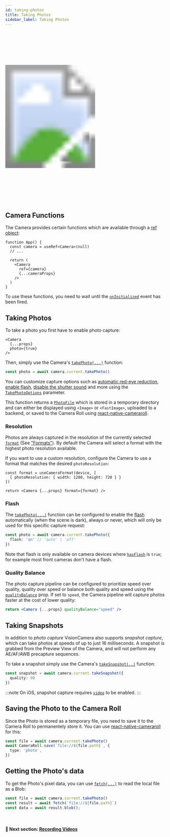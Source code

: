 ```yaml
---
id: taking-photos
title: Taking Photos
sidebar_label: Taking Photos
---
```



<div class="image-container">
  <svg xmlns="http://www.w3.org/2000/svg" width="283" height="535">
    <image href={useBaseUrl("img/demo_capture.gif")} x="18" y="33" width="247" height="469" />
    <image href={useBaseUrl("img/frame.png")} width="283" height="535" />
  </svg>
</div>

## Camera Functions

The Camera provides certain functions which are available through a [ref object](https://reactjs.org/docs/refs-and-the-dom.html):

```tsx
function App() {
  const camera = useRef<Camera>(null)
  // ...

  return (
    <Camera
      ref={camera}
      {...cameraProps}
    />
  )
}
```

To use these functions, you need to wait until the [`onInitialized`](/docs/api/interfaces/CameraProps#oninitialized) event has been fired.

## Taking Photos

To take a photo you first have to enable photo capture:

```tsx
<Camera
  {...props}
  photo={true}
/>
```

Then, simply use the Camera's [`takePhoto(...)`](/docs/api/classes/Camera#takephoto) function:

```ts
const photo = await camera.current.takePhoto()
```

You can customize capture options such as [automatic red-eye reduction](/docs/api/interfaces/TakePhotoOptions#enableautoredeyereduction), [enable flash](/docs/api/interfaces/TakePhotoOptions#flash), [disable the shutter sound](/docs/api/interfaces/TakePhotoOptions#enableshuttersound) and more using the [`TakePhotoOptions`](/docs/api/interfaces/TakePhotoOptions) parameter.

This function returns a [`PhotoFile`](/docs/api/interfaces/PhotoFile) which is stored in a temporary directory and can either be displayed using `<Image>` or `<FastImage>`, uploaded to a backend, or saved to the Camera Roll using [react-native-cameraroll](https://github.com/react-native-cameraroll/react-native-cameraroll).

### Resolution

Photos are always captured in the resolution of the currently selected [`format`](/docs/api/interfaces/CameraProps#format) (See ["Formats"](/docs/guides/formats)).
By default the Camera will select a format with the highest photo resolution available.

If you want to use a custom resolution, configure the Camera to use a format that matches the desired `photoResolution`:

```tsx
const format = useCameraFormat(device, [
  { photoResolution: { width: 1280, height: 720 } }
])

return <Camera {...props} format={format} />
```

### Flash

The [`takePhoto(...)`](/docs/api/classes/Camera#takephoto) function can be configured to enable the [flash](/docs/api/interfaces/TakePhotoOptions#flash) automatically (when the scene is dark), always or never, which will only be used for this specific capture request:

```ts
const photo = await camera.current.takePhoto({
  flash: 'on' // 'auto' | 'off'
})
```

Note that flash is only available on camera devices where [`hasFlash`](/docs/api/interfaces/CameraDevice#hasflash) is `true`; for example most front cameras don't have a flash.

### Quality Balance

The photo capture pipeline can be configured to prioritize speed over quality, quality over speed or balance both quality and speed using the [`qualityBalance`](/docs/api/interfaces/CameraProps#qualitybalance) prop.
If set to `speed`, the Camera pipeline will capture photos faster at the cost of lower quality:

```jsx
return <Camera {...props} qualityBalance="speed" />
```

## Taking Snapshots

In addition to _photo capture_ VisionCamera also supports _snapshot capture_, which can take photos at speeds of up to just 16 milliseconds.
A snapshot is grabbed from the Preview View of the Camera, and will not perform any AE/AF/AWB precapture sequences.

To take a snapshot simply use the Camera's [`takeSnapshot(..)`](/docs/api/classes/Camera#takesnapshot) function:

```ts
const snapshot = await camera.current.takeSnapshot({
  quality: 90
})
```

:::note
On iOS, snapshot capture requires [`video`](/docs/api/interfaces/CameraProps#video) to be enabled.
:::

## Saving the Photo to the Camera Roll

Since the Photo is stored as a temporary file, you need to save it to the Camera Roll to permanentely store it. You can use [react-native-cameraroll](https://github.com/react-native-cameraroll/react-native-cameraroll) for this:

```ts
const file = await camera.current.takePhoto()
await CameraRoll.save(`file://${file.path}`, {
  type: 'photo',
})
```

## Getting the Photo's data

To get the Photo's pixel data, you can use [`fetch(...)`](https://reactnative.dev/docs/network#using-fetch) to read the local file as a Blob:

```ts
const file = await camera.current.takePhoto()
const result = await fetch(`file://${file.path}`)
const data = await result.blob();
```

<br />

#### 🚀 Next section: [Recording Videos](recording-videos)
